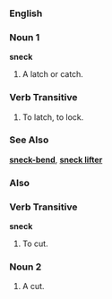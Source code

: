 ===English===
===Noun 1===
'''sneck'''
# A latch or catch.
===Verb Transitive===
# To latch, to lock.
===See Also===
'''[[sneck-bend]]''', '''[[sneck lifter]]'''

===Also===
===Verb Transitive===
'''sneck'''
# To cut.
===Noun 2===
# A cut.